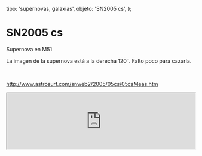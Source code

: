 
  tipo: 'supernovas, galaxias',
  objeto: 'SN2005 cs',
};

# SN2005 cs

Supernova en M51

<Imagen
  src="registro/ngc-5194_20050630_m51-22h02m18s-dia-30junio-2005-exp120segundos-dos-imagenes.jpg"
  fecha="20050630"
/>

La imagen de la supernova está a la derecha 120″. Falto poco para cazarla.

<br />

http://www.astrosurf.com/snweb2/2005/05cs/05csMeas.htm

<center>

  <iframe
    src="http://www.astrosurf.com/snweb2/2005/05cs/05csMeas.htm"
    width="100%"
  />
</center>